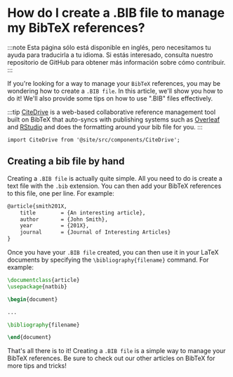 # How do I create a .BIB file to manage my BibTeX references?

:::note
Esta página sólo está disponible en inglés, pero necesitamos tu ayuda para traducirla a tu idioma. Si estás interesado, consulta nuestro repositorio de GitHub para obtener más información sobre cómo contribuir.
:::

If you're looking for a way to manage your `BibTeX` references, you may be wondering how to create a `.BIB file`. In this article, we'll show you how to do it! We'll also provide some tips on how to use ".BIB" files effectively.

:::tip
[CiteDrive](https://www.citedrive.com/) is a web-based collaborative reference management tool built on BibTeX that auto-syncs with publishing systems such as [Overleaf](https://www.overleaf.com/blog/citedrive-easy-reference-management-for-overleaf) and [RStudio](https://citedrive.medium.com/bibliography-management-in-r-markdown-with-citedrive-and-rstudio-2585699dd619) and does the formatting around your bib file for you.
:::

```mdx-code-block
import CiteDrive from '@site/src/components/CiteDrive';
```
<CiteDrive /> 

## Creating a bib file by hand

Creating a `.BIB file` is actually quite simple. All you need to do is create a text file with the `.bib` extension. You can then add your BibTeX references to this file, one per line. For example:


```latex
@article{smith201X,
	title        = {An interesting article},
	author       = {John Smith},
	year         = {201X},
	journal      = {Journal of Interesting Articles}
}
```



Once you have your `.BIB file` created, you can then use it in your LaTeX documents by specifying the `\bibliography{filename}` command. For example:


```latex
\documentclass{article}
\usepackage{natbib}

\begin{document}

...

\bibliography{filename}

\end{document}
```

That's all there is to it! Creating a `.BIB file` is a simple way to manage your BibTeX references. Be sure to check out our other articles on BibTeX for more tips and tricks!
